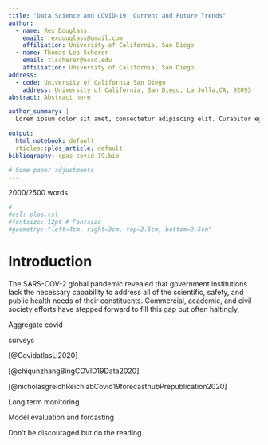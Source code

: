 ```yaml
---
title: "Data Science and COVID-19: Current and Future Trends"
author:
  - name: Rex Douglass
    email: rexdouglass@gmail.com
    affiliation: University of California, San Diego
  - name: Thomas Leo Scherer
    email: tlscherer@ucsd.edu
    affiliation: University of California, San Diego
address:
  - code: University of California San Diego
    address: University of California, San Diego, La Jolla,CA, 92093
abstract: Abstract here

author_summary: |
  Lorem ipsum dolor sit amet, consectetur adipiscing elit. Curabitur eget porta erat. Morbi consectetur est vel gravida pretium. Suspendisse ut dui eu ante cursus gravida non sed sem. Nullam sapien tellus, commodo id velit id, eleifend volutpat quam. Phasellus mauris velit, dapibus finibus elementum vel, pulvinar non tellus. Nunc pellentesque pretium diam, quis maximus dolor faucibus id. Nunc convallis sodales ante, ut ullamcorper est egestas vitae. Nam sit amet enim ultrices, ultrices elit pulvinar, volutpat risus.

output: 
  html_notebook: default
  rticles::plos_article: default
bibliography: cpas_covid_19.bib

# Some paper adjustments
---
```


2000/2500 words


```r
#
#csl: plos.csl
#fontsize: 12pt # Fontsize
#geometry: "left=4cm, right=3cm, top=2.5cm, bottom=2.5cm" 
```

# Introduction

The SARS-COV-2 global pandemic revealed that government institutions lack the necessary capability to address all of the scientific, safety, and public health needs of their constituents. Commercial, academic, and civil society efforts have stepped forward to fill this gap but often haltingly, 

Aggregate covid

surveys


[@CovidatlasLi2020]

[@chiqunzhangBingCOVID19Data2020]

[@nicholasgreichReichlabCovid19forecasthubPrepublication2020]

Long term monitoring

Model evaluation and forcasting


Don't be discouraged but do the reading.




```r
```

